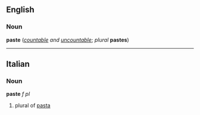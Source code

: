 ==English==
===Noun===
'''paste''' (''[[countable]] and [[uncountable]]''; ''plural'' '''pastes''')
----

==Italian==
===Noun===
'''paste''' ''f pl''

# plural of [[pasta]]